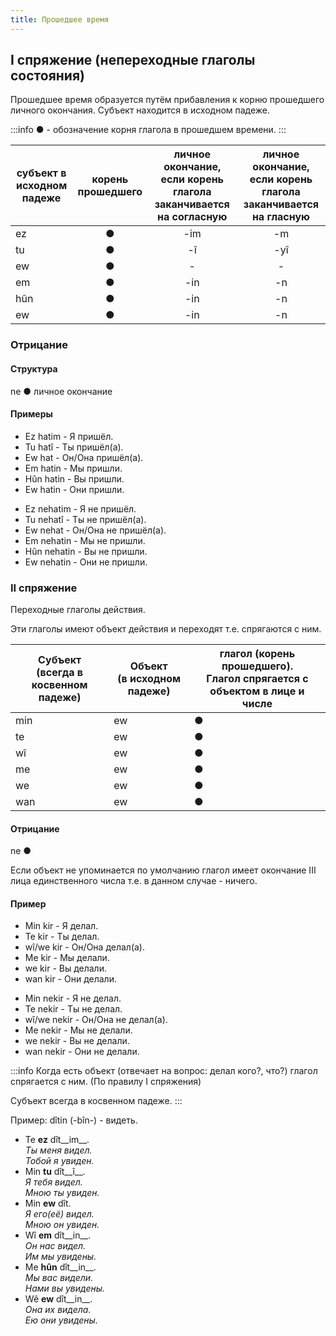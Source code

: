 ```yaml
---
title: Прошедшее время
---
```


## I спряжение (непереходные глаголы состояния)

Прошедшее время образуется путём прибавления к корню прошедшего личного окончания. Субъект находится в исходном падеже.

:::info
● - обозначение корня глагола в прошедшем времени.
:::

|субъект в исходном падеже|корень прошедшего|личное окончание, если корень глагола заканчивается на согласную|личное окончание, если корень глагола заканчивается на гласную|
|-|:-:|:-:|:-:|
|ez|●|-im|-m|
|tu|●|-î|-yî|
|ew|●|-|-|
|em|●|-in|-n|
|hûn|●|-in|-n|
|ew|●|-in|-n|

### Отрицание
#### Структура

ne ● личное окончание

#### Примеры

<div style={{display:'flex'}}>
    <div>
        <ul>
            <li>Ez hatim - Я пришёл.</li>
            <li>Tu hatî - Ты пришёл(а).</li>
            <li>Ew hat - Он/Она пришёл(а).</li>
            <li>Em hatin - Мы пришли.</li>
            <li>Hûn hatin - Вы пришли.</li>
            <li>Ew hatin - Они пришли.</li>
        </ul>
    </div>
    <div>
        <ul>
            <li>Ez nehatim - Я не пришёл.</li>
            <li>Tu nehatî - Ты не пришёл(а).</li>
            <li>Ew nehat - Он/Она не пришёл(а).</li>
            <li>Em nehatin - Мы не пришли.</li>
            <li>Hûn nehatin - Вы не пришли.</li>
            <li>Ew nehatin - Они не пришли.</li>
        </ul>
    </div>
</div>

### II спряжение

Переходные глаголы действия.

Эти глаголы имеют объект действия и переходят т.е. спрягаются с ним.

<table>
    <thead>
    <tr>
        <th>Субъект<br/> (всегда в косвенном падеже)</th>
        <th>Объект<br/> (в исходном падеже)</th>
        <th>глагол (корень прошедшего).<br/> Глагол спрягается с объектом в лице и числе</th>
    </tr>
    </thead>
    <tbody>
    <tr>
        <td>min</td>
        <td>ew</td>
        <td align={'center'}>●</td>
    </tr>
    <tr>
        <td>te</td>
        <td>ew</td>
        <td align={'center'}>●</td>
    </tr>
    <tr>
        <td>wî</td>
        <td>ew</td>
        <td align={'center'}>●</td>
    </tr>
    <tr>
        <td>me</td>
        <td>ew</td>
        <td align={'center'}>●</td>
    </tr>
    <tr>
        <td>we</td>
        <td>ew</td>
        <td align={'center'}>●</td>
    </tr>
    <tr>
        <td>wan</td>
        <td>ew</td>
        <td align={'center'}>●</td>
    </tr>
    </tbody>
</table>

#### Отрицание

ne ●

Если объект не упоминается по умолчанию глагол имеет окончание III лица единственного числа т.е. в данном случае - ничего.

#### Пример

<div style={{display:'flex'}}>
    <div>
        <ul>
            <li>Min kir - Я делал.</li>
            <li>Te kir - Ты делал.</li>
            <li>wî/we kir - Он/Она делал(а).</li>
            <li>Me kir - Мы делали.</li>
            <li>we kir - Вы делали.</li>
            <li>wan kir - Они делали.</li>
        </ul>
    </div>
    <div>
        <ul>
            <li>Min nekir - Я не делал.</li>
            <li>Te nekir - Ты не делал.</li>
            <li>wî/we nekir - Он/Она не делал(а).</li>
            <li>Me nekir - Мы не делали.</li>
            <li>we nekir - Вы не делали.</li>
            <li>wan nekir - Они не делали.</li>
        </ul>
    </div>
</div>

:::info
Когда есть объект (отвечает на вопрос: делал кого?, что?) глагол спрягается с ним. (По правилу I спряжения)

Субъект всегда в косвенном падеже.
:::

Пример: dîtin (-bîn-) - видеть.

* Te __ez__ dît__im__.<br/>*Ты меня видел.*<br/>*Тобой я увиден.*
* Min __tu__ dît__î__.<br/>*Я тебя видел.*<br/>*Мною ты увиден.*
* Min __ew__ dît.<br/>*Я его(её) видел.*<br/>*Мною он увиден.*
* Wî __em__ dît__in__.<br/>*Он нас видел.*<br/>*Им мы увидены.*
* Me __hûn__ dît__in__.<br/>*Мы вас видели.*<br/>*Нами вы увидены.*
* Wê __ew__ dît__in__.<br/>*Она их видела.*<br/>*Ею они увидены.*